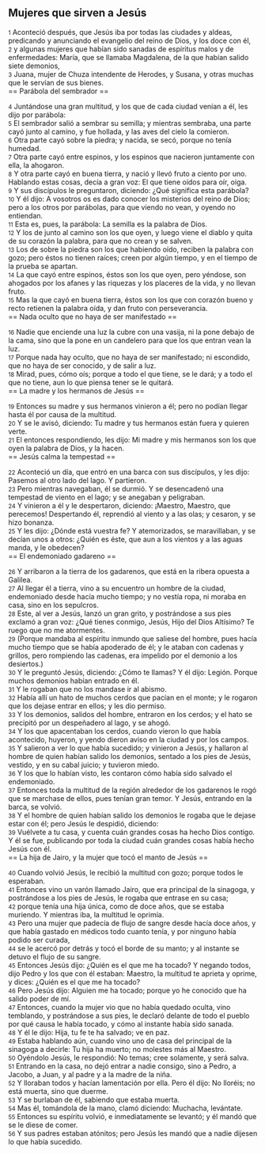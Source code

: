 == Mujeres que sirven a Jesús ==

{{anchor|1}} <small>1</small> Aconteció después, que Jesús iba por todas las ciudades y aldeas, predicando y anunciando el evangelio del reino de Dios, y los doce con él,<br>
{{anchor|2}} <small>2</small> y algunas mujeres que habían sido sanadas de espíritus malos y de enfermedades: María, que se llamaba Magdalena, de la que habían salido siete demonios,<br>
{{anchor|3}} <small>3</small> Juana, mujer de Chuza intendente de Herodes, y Susana, y otras muchas que le servían de sus bienes.<br>
== Parábola del sembrador ==

{{anchor|4}} <small>4</small> Juntándose una gran multitud, y los que de cada ciudad venían a él, les dijo por parábola:<br>
{{anchor|5}} <small>5</small> El sembrador salió a sembrar su semilla; y mientras sembraba, una parte cayó junto al camino, y fue hollada, y las aves del cielo la comieron.<br>
{{anchor|6}} <small>6</small> Otra parte cayó sobre la piedra; y nacida, se secó, porque no tenía humedad.<br>
{{anchor|7}} <small>7</small> Otra parte cayó entre espinos, y los espinos que nacieron juntamente con ella, la ahogaron.<br>
{{anchor|8}} <small>8</small> Y otra parte cayó en buena tierra, y nació y llevó fruto a ciento por uno. Hablando estas cosas, decía a gran voz: El que tiene oídos para oír, oiga.<br>
{{anchor|9}} <small>9</small> Y sus discípulos le preguntaron, diciendo: ¿Qué significa esta parábola?<br>
{{anchor|10}} <small>10</small> Y él dijo: A vosotros os es dado conocer los misterios del reino de Dios; pero a los otros por parábolas, para que viendo no vean, y oyendo no entiendan.<br>
{{anchor|11}} <small>11</small> Esta es, pues, la parábola: La semilla es la palabra de Dios.<br>
{{anchor|12}} <small>12</small> Y los de junto al camino son los que oyen, y luego viene el diablo y quita de su corazón la palabra, para que no crean y se salven.<br>
{{anchor|13}} <small>13</small> Los de sobre la piedra son los que habiendo oído, reciben la palabra con gozo; pero éstos no tienen raíces; creen por algún tiempo, y en el tiempo de la prueba se apartan.<br>
{{anchor|14}} <small>14</small> La que cayó entre espinos, éstos son los que oyen, pero yéndose, son ahogados por los afanes y las riquezas y los placeres de la vida, y no llevan fruto.<br>
{{anchor|15}} <small>15</small> Mas la que cayó en buena tierra, éstos son los que con corazón bueno y recto retienen la palabra oída, y dan fruto con perseverancia.<br>
== Nada oculto que no haya de ser manifestado ==

{{anchor|16}} <small>16</small> Nadie que enciende una luz la cubre con una vasija, ni la pone debajo de la cama, sino que la pone en un candelero para que los que entran vean la luz.<br>
{{anchor|17}} <small>17</small> Porque nada hay oculto, que no haya de ser manifestado; ni escondido, que no haya de ser conocido, y de salir a luz.<br>
{{anchor|18}} <small>18</small> Mirad, pues, cómo oís; porque a todo el que tiene, se le dará; y a todo el que no tiene, aun lo que piensa tener se le quitará.<br>
== La madre y los hermanos de Jesús ==

{{anchor|19}} <small>19</small> Entonces su madre y sus hermanos vinieron a él; pero no podían llegar hasta él por causa de la multitud.<br>
{{anchor|20}} <small>20</small> Y se le avisó, diciendo: Tu madre y tus hermanos están fuera y quieren verte.<br>
{{anchor|21}} <small>21</small> El entonces respondiendo, les dijo: Mi madre y mis hermanos son los que oyen la palabra de Dios, y la hacen.<br>
== Jesús calma la tempestad ==

{{anchor|22}} <small>22</small> Aconteció un día, que entró en una barca con sus discípulos, y les dijo: Pasemos al otro lado del lago. Y partieron.<br>
{{anchor|23}} <small>23</small> Pero mientras navegaban, él se durmió. Y se desencadenó una tempestad de viento en el lago; y se anegaban y peligraban.<br>
{{anchor|24}} <small>24</small> Y vinieron a él y le despertaron, diciendo: ¡Maestro, Maestro, que perecemos! Despertando él, reprendió al viento y a las olas; y cesaron, y se hizo bonanza.<br>
{{anchor|25}} <small>25</small> Y les dijo: ¿Dónde está vuestra fe? Y atemorizados, se maravillaban, y se decían unos a otros: ¿Quién es éste, que aun a los vientos y a las aguas manda, y le obedecen?<br>
== El endemoniado gadareno ==

{{anchor|26}} <small>26</small> Y arribaron a la tierra de los gadarenos, que está en la ribera opuesta a Galilea.<br>
{{anchor|27}} <small>27</small> Al llegar él a tierra, vino a su encuentro un hombre de la ciudad, endemoniado desde hacía mucho tiempo; y no vestía ropa, ni moraba en casa, sino en los sepulcros.<br>
{{anchor|28}} <small>28</small> Este, al ver a Jesús, lanzó un gran grito, y postrándose a sus pies exclamó a gran voz: ¿Qué tienes conmigo, Jesús, Hijo del Dios Altísimo? Te ruego que no me atormentes.<br>
{{anchor|29}} <small>29</small> (Porque mandaba al espíritu inmundo que saliese del hombre, pues hacía mucho tiempo que se había apoderado de él; y le ataban con cadenas y grillos, pero rompiendo las cadenas, era impelido por el demonio a los desiertos.)<br>
{{anchor|30}} <small>30</small> Y le preguntó Jesús, diciendo: ¿Cómo te llamas? Y él dijo: Legión. Porque muchos demonios habían entrado en él.<br>
{{anchor|31}} <small>31</small> Y le rogaban que no los mandase ir al abismo.<br>
{{anchor|32}} <small>32</small> Había allí un hato de muchos cerdos que pacían en el monte; y le rogaron que los dejase entrar en ellos; y les dio permiso.<br>
{{anchor|33}} <small>33</small> Y los demonios, salidos del hombre, entraron en los cerdos; y el hato se precipitó por un despeñadero al lago, y se ahogó.<br>
{{anchor|34}} <small>34</small> Y los que apacentaban los cerdos, cuando vieron lo que había acontecido, huyeron, y yendo dieron aviso en la ciudad y por los campos.<br>
{{anchor|35}} <small>35</small> Y salieron a ver lo que había sucedido; y vinieron a Jesús, y hallaron al hombre de quien habían salido los demonios, sentado a los pies de Jesús, vestido, y en su cabal juicio; y tuvieron miedo.<br>
{{anchor|36}} <small>36</small> Y los que lo habían visto, les contaron cómo había sido salvado el endemoniado.<br>
{{anchor|37}} <small>37</small> Entonces toda la multitud de la región alrededor de los gadarenos le rogó que se marchase de ellos, pues tenían gran temor. Y Jesús, entrando en la barca, se volvió.<br>
{{anchor|38}} <small>38</small> Y el hombre de quien habían salido los demonios le rogaba que le dejase estar con él; pero Jesús le despidió, diciendo:<br>
{{anchor|39}} <small>39</small> Vuélvete a tu casa, y cuenta cuán grandes cosas ha hecho Dios contigo. Y él se fue, publicando por toda la ciudad cuán grandes cosas había hecho Jesús con él.<br>
== La hija de Jairo, y la mujer que tocó el manto de Jesús ==

{{anchor|40}} <small>40</small> Cuando volvió Jesús, le recibió la multitud con gozo; porque todos le esperaban.<br>
{{anchor|41}} <small>41</small> Entonces vino un varón llamado Jairo, que era principal de la sinagoga, y postrándose a los pies de Jesús, le rogaba que entrase en su casa;<br>
{{anchor|42}} <small>42</small> porque tenía una hija única, como de doce años, que se estaba muriendo. Y mientras iba, la multitud le oprimía.<br>
{{anchor|43}} <small>43</small> Pero una mujer que padecía de flujo de sangre desde hacía doce años, y que había gastado en médicos todo cuanto tenía, y por ninguno había podido ser curada,<br>
{{anchor|44}} <small>44</small> se le acercó por detrás y tocó el borde de su manto; y al instante se detuvo el flujo de su sangre.<br>
{{anchor|45}} <small>45</small> Entonces Jesús dijo: ¿Quién es el que me ha tocado? Y negando todos, dijo Pedro y los que con él estaban: Maestro, la multitud te aprieta y oprime, y dices: ¿Quién es el que me ha tocado?<br>
{{anchor|46}} <small>46</small> Pero Jesús dijo: Alguien me ha tocado; porque yo he conocido que ha salido poder de mí.<br>
{{anchor|47}} <small>47</small> Entonces, cuando la mujer vio que no había quedado oculta, vino temblando, y postrándose a sus pies, le declaró delante de todo el pueblo por qué causa le había tocado, y cómo al instante había sido sanada.<br>
{{anchor|48}} <small>48</small> Y él le dijo: Hija, tu fe te ha salvado; ve en paz.<br>
{{anchor|49}} <small>49</small> Estaba hablando aún, cuando vino uno de casa del principal de la sinagoga a decirle: Tu hija ha muerto; no molestes más al Maestro.<br>
{{anchor|50}} <small>50</small> Oyéndolo Jesús, le respondió: No temas; cree solamente, y será salva.<br>
{{anchor|51}} <small>51</small> Entrando en la casa, no dejó entrar a nadie consigo, sino a Pedro, a Jacobo, a Juan, y al padre y a la madre de la niña.<br>
{{anchor|52}} <small>52</small> Y lloraban todos y hacían lamentación por ella. Pero él dijo: No lloréis; no está muerta, sino que duerme.<br>
{{anchor|53}} <small>53</small> Y se burlaban de él, sabiendo que estaba muerta.<br>
{{anchor|54}} <small>54</small> Mas él, tomándola de la mano, clamó diciendo: Muchacha, levántate.<br>
{{anchor|55}} <small>55</small> Entonces su espíritu volvió, e inmediatamente se levantó; y él mandó que se le diese de comer.<br>
{{anchor|56}} <small>56</small> Y sus padres estaban atónitos; pero Jesús les mandó que a nadie dijesen lo que había sucedido.<br>

